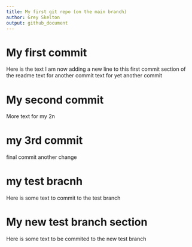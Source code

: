 ```yaml
---
title: My first git repo (on the main branch)
author: Grey Skelton
output: github_document
---
```

# My first commit
Here is the text
I am now adding a new line to this first commit section of the readme
text for another commit
text for yet another commit

# My second commit
More text for my 2n

# my 3rd commit
final commit
another change

# my test bracnh
Here is some text to commit to the test branch

# My new test branch section
Here is some text to be commited to the new test branch